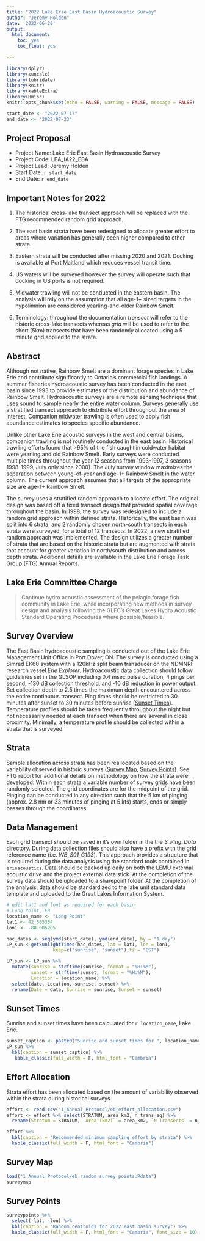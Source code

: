 ```yaml
---
title: "2022 Lake Erie East Basin Hydroacoustic Survey"
author: "Jeremy Holden"
date: '2022-06-20'
output:
  html_document:
    toc: yes
    toc_float: yes
  
---
```


```r
library(dplyr)
library(suncalc)
library(lubridate)
library(knitr)
library(kableExtra)
library(Hmisc)
knitr::opts_chunk$set(echo = FALSE, warning = FALSE, message = FALSE)
```
```r
start_date <- "2022-07-17"
end_date <- "2022-07-23"
```
<!-- The template requires two external files -->
<!-- 1. Effort allocation table in csv format -->
<!-- 2. Random point selection -->
<!-- Update these files as required or delete the sections that use them -->
<!-- Edit other text as required -->

## Project Proposal

-   Project Name: Lake Erie East Basin Hydroacoustic Survey
-   Project Code: LEA_IA22_EBA
-   Project Lead: Jeremy Holden
-   Start Date: `r start_date`
-   End Date: `r end_date`

## Important Notes for 2022

1.  The historical cross-lake transect approach will be replaced with the FTG recommended random grid approach.

2.  The east basin strata have been redesigned to allocate greater effort to areas where variation has generally been higher compared to other strata.

3.  Eastern strata will be conducted after missing 2020 and 2021. Docking is available at Port Maitland which reduces vessel transit time.

4.  US waters will be surveyed however the survey will operate such that docking in US ports is not required.

5.  Midwater trawling will not be conducted in the eastern basin. The analysis will rely on the assumption that all age-1+ sized targets in the hypolimnion are considered yearling-and-older Rainbow Smelt.

6. Terminology: throughout the documentation *transect* will refer to the historic cross-lake transects whereas *grid* will be used to refer to the short (5km) transects that have been randomly allocated using a 5 minute grid applied to the strata.

## Abstract

Although not native, Rainbow Smelt are a dominant forage species in Lake Erie and contribute significantly to Ontario's commercial fish landings. A summer fisheries hydroacoustic survey has been conducted in the east basin since 1993 to provide estimates of the distribution and abundance of Rainbow Smelt. Hydroacoustic surveys are a remote sensing technique that uses sound to sample nearly the entire water column. Surveys generally use a stratified transect approach to distribute effort throughout the area of interest. Companion midwater trawling is often used to apply fish abundance estimates to species specific abundance.

Unlike other Lake Erie acoustic surveys in the west and central basins, companion trawling is not routinely conducted in the east basin. Historical trawling efforts found that \>95% of the fish caught in coldwater habitat were yearling and old Rainbow Smelt. Early surveys were conducted multiple times throughout the year (2 seasons from 1993-1997, 3 seasons 1998-1999, July only since 2000). The July survey window maximizes the separation between young-of-year and age-1+ Rainbow Smelt in the water column. The current approach assumes that all targets of the appropriate size are age-1+ Rainbow Smelt.

The survey uses a stratified random approach to allocate effort. The original design was based off a fixed transect design that provided spatial coverage throughout the basin. In 1998, the survey was redesigned to include a random grid approach within defined strata. Historically, the east basin was split into 6 strata, and 2 randomly chosen north-south transects in each strata were surveyed, for a total of 12 transects. In 2022, a new stratified random approach was implemented. The design utilizes a greater number of strata that are based on the historic strata but are augmented with strata that account for greater variation in north/south distribution and across depth strata. Additional details are available in the Lake Erie Forage Task Group (FTG) Annual Reports.

## Lake Erie Committee Charge
> Continue hydro acoustic assessment of the pelagic forage fish community in Lake Erie, while incorporating new methods in survey design and analysis following the GLFC’s Great Lakes Hydro Acoustic Standard Operating Procedures where possible/feasible. 

## Survey Overview

The East Basin hydroacoustic sampling is conducted out of the Lake Erie Management Unit Office in Port Dover, ON. The survey is conducted using a Simrad EK60 system with a 120kHz split beam transducer on the NDMNRF research vessel *Erie Explorer*. Hydroacoustic data collection should follow guidelines set in the GLSOP including 0.4 msec pulse duration, 4 pings per second, -130 dB collection threshold, and -10 dB reduction in power output. Set collection depth to 2.5 times the maximum depth encountered across the entire continuous transect. Ping times should be restricted to 30 minutes after sunset to 30 minutes before sunrise ([Sunset Times]). Temperature profiles should be taken frequently throughout the night but not necessarily needed at each transect when there are several in close proximity. Minimally, a temperature profile should be collected within a strata that is surveyed.

## Strata

Sample allocation across strata has been reallocated based on the variability observed in historic surveys ([Survey Map], [Survey Points]). See FTG report for additional details on methodology on how the strata were developed. Within each strata a variable number of survey grids have been randomly selected. The grid coordinates are for the midpoint of the grid. Pinging can be conducted in any direction such that the 5 km of pinging (approx. 2.8 nm or 33 minutes of pinging at 5 kts)  starts, ends or simply passes through the coordinates. 

## Data Management
Each grid transect should be saved in it's own folder in the the *3_Ping_Data* directory. During data collection files should also have a prefix with the grid reference name (i.e. *WB_S01_G193*). This approach provides a structure that is required during the data analysis using the standard tools contained in `erieacoustics`. Data should be backed up daily on both the LEMU external acoustic drive and the project external data stick. At the completion of the survey data should be uploaded to a sharepoint folder. At the completion of the analysis, data should be standardized to the lake unit standard data template and uploaded to the Great Lakes Information System.


```r
# edit lat1 and lon1 as required for each basin
# Long Point, EB
location_name <- "Long Point"
lat1 <- 42.565354
lon1 <- -80.005205

hac_dates <- seq(ymd(start_date), ymd(end_date), by = "1 day")
LP_sun <-getSunlightTimes(hac_dates, lat = lat1, lon = lon1, 
                 keep=c("sunrise", "sunset"),tz = "EST")

LP_sun <- LP_sun %>% 
  mutate(sunrise = strftime(sunrise, format = "%H:%M"), 
         sunset = strftime(sunset, format = "%H:%M"),
         Location = location_name) %>% 
  select(date, Location, sunrise, sunset) %>% 
  rename(Date = date, Sunrise = sunrise, Sunset = sunset)
```


## Sunset Times
Sunrise and sunset times have been calculated for `r location_name`, Lake Erie.

```r
sunset_caption <- paste0("Sunrise and sunset times for ", location_name, " Lake Erie")
LP_sun %>% 
  kbl(caption = sunset_caption) %>%
   kable_classic(full_width = F, html_font = "Cambria")

```


## Effort Allocation

Strata effort has been allocated based on the amount of variability observed within the strata during historical surveys.

```r
effort <- read.csv("1_Annual_Protocol/eb_effort_allocation.csv")
effort <- effort %>% select(STRATUM, area_km2, n_trans_eq) %>% 
  rename(Stratum = STRATUM, `Area (km2)` = area_km2, `N Transects` = n_trans_eq)

effort %>% 
  kbl(caption = "Recommended minimum sampling effort by strata") %>%
  kable_classic(full_width = F, html_font = "Cambria")

```

\newpage

## Survey Map

```r
load("1_Annual_Protocol/eb_random_survey_points.Rdata")
surveymap
```

\newpage
## Survey Points
```r
surveypoints %>% 
  select(-lat, -lon) %>% 
  kbl(caption = "Random centroids for 2022 east basin survey") %>% 
  kable_classic(full_width = F, html_font = "Cambria", font_size = 10)
```
